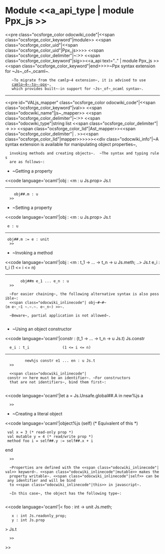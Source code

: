 =Module <<a_api_type | module Ppx_js >> =
<<pre class="ocsforge_color odocwiki_code"|<<span class="ocsforge_color_keyword"|module>> <<span class="ocsforge_color_uid"|<<span class="ocsforge_color_uid"|Ppx_js>>>> <<span class="ocsforge_color_delimiter"|~:>> <<span class="ocsforge_color_keyword"|sig>><<a_api text=".." | module Ppx_js >><<span class="ocsforge_color_keyword"|end>>>>~Ppx syntax extension for ~Js~_of~_ocaml~.


    ~To migrate from the camlp~4 extension~, it is advised to use
    [[https://github.com/janestreet/camlp4-to-ppx|camlp~4~-to~-ppx]]~,
    which provides built~-in support for ~Js~_of~_ocaml syntax~.

----
<<pre id="VALjs_mapper" class="ocsforge_color odocwiki_code"|<<span class="ocsforge_color_keyword"|val>> <<span class="odocwiki_name"|js~_mapper>> <<span class="ocsforge_color_delimiter"|~:>> <<span class="odocwiki_type"|string list <<span class="ocsforge_color_delimiter"| -> >> <<span class="ocsforge_color_lid"|Ast_mapper>><<span class="ocsforge_color_delimiter"| . >><<span class="ocsforge_color_lid"|mapper>>>>>><<div class="odocwiki_info"|~A syntax extension is available for manipulating object properties~,
   invoking methods and creating objects~.  ~The syntax and typing rules
   are as follows~:


   
* ~Getting a property
   
<<code language='ocaml'|obj : <m : u Js.prop> Js.t
--------------------------
     obj##.m : u
   >>

   
* ~Setting a property
   
<<code language='ocaml'|obj : <m : u Js.prop> Js.t
  e : u
--------------------------
  obj##.m := e : unit
   >>

   
* ~Invoking a method
   
<<code language='ocaml'|obj : <m : t_1 -> ... -> t_n -> u Js.meth; ..> Js.t
e_i : t_i               (1 <= i <= n)
----------------------------------------------------
        obj##m e_1 ... e_n : u
   >>

   ~For easier chaining~, the following alternative syntax is also possible~:
   <<span class="odocwiki_inlinecode"| obj~#~#~(m e~_~1 ~.~.~. e~_n~) >>~.


   ~Beware~, partial application is not allowed~.
   
* ~Using an object constructor
   
<<code language='ocaml'|constr : (t_1 -> ... -> t_n -> u Js.t) Js.constr
   e_i : t_i               (1 <= i <= n)
------------------------------------------------
          new%js constr e1 ... en : u Js.t
   >>

   <<span class="odocwiki_inlinecode"| constr >> here must be an identifier~. ~For constructors
   that are not identifiers~, bind them first~:
   
<<code language='ocaml'|let a = Js.Unsafe.global##.A in
new%js a
   >>

   
* ~Creating a literal object
   
<<code language='ocaml'|object%js (self) (* Equivalent of this *)
  val x = 3 (* read-only prop *)
  val mutable y = 4 (* read/write prop *)
  method foo i = self##.y := self##.x + i
end
   >>

   ~Properties are defined with the <<span class="odocwiki_inlinecode"|val>> keyword~. <<span class="odocwiki_inlinecode"|mutable>> makes the
   property writable~. <<span class="odocwiki_inlinecode"|self>> can be any identifier and will be bind
   to <<span class="odocwiki_inlinecode"|this>> in javascript~.


   ~In this case~, the object has the following type~:
   
<<code language='ocaml'|< foo : int -> unit Js.meth;
    x : int Js.readonly_prop;
    y : int Js.prop
> Js.t
   >>

   

>>
